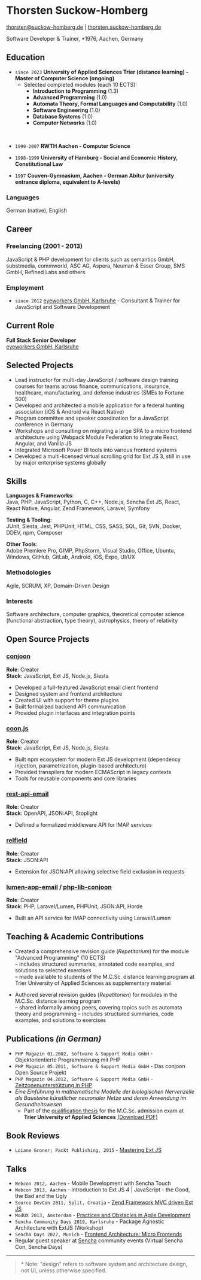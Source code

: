 # Thorsten Suckow-Homberg
[thorsten@suckow-homberg.de](mailto:thorsten@suckow-homberg.de) | [thorsten.suckow-homberg.de](https://thorsten.suckow-homberg.de)

Software Developer & Trainer, *1976, Aachen, Germany

## Education

- `since 2023` __University of Applied Sciences Trier (distance learning) - Master of Computer Science (ongoing)__
  - Selected completed modules (each 10 ECTS):
    - **Introduction to Programming** (1.3)
    - **Advanced Programming** (1.0)
    - **Automata Theory, Formal Languages and Computability** (1.0)
    - **Software Engineering** (1.0)
    - **Database Systems** (1.0)
    - **Computer Networks** (1.0)
<br />

- `1999-2007` __RWTH Aachen - Computer Science__

- `1998-1999` __University of Hamburg - Social and Economic History, Constitutional Law__

- `1997` __Couven-Gymnasium, Aachen - German Abitur (university entrance diploma, equivalent to A-levels)__


### Languages
German (native), English

## Career

### Freelancing (2001 - 2013)
JavaScript & PHP development for clients such as semantics GmbH, substmedia, commworld, ASC AG, Aspera, Neuman & Esser Group, SMS GmbH, Refined Labs and others.

### Employment
- `since 2012` [eyeworkers GmbH, Karlsruhe](https://eyeworkers.de) - Consultant & Trainer for JavaScript and Software Development

## Current Role

**Full Stack Senior Developer**  
[eyeworkers GmbH, Karlsruhe](https://eyeworkers.de)

## Selected Projects

- Lead instructor for multi-day JavaScript / software design training courses for teams across finance, communications, insurance, healthcare, manufacturing, and defense industries (SMEs to Fortune 500)
- Developed and architected a mobile application for a federal hunting association (iOS & Android via React Native)
- Program committee and speaker coordination for a JavaScript conference in Germany
- Workshops and consulting on migrating a large SPA to a micro frontend architecture using Webpack Module Federation to integrate React, Angular, and Vanilla JS
- Integrated Microsoft Power BI tools into various frontend systems
- Developed a multi-licensed virtual scrolling grid for Ext JS 3, still in use by major enterprise systems globally

## Skills

**Languages & Frameworks**:  
Java, PHP, JavaScript, Python, C, C++, Node.js, Sencha Ext JS, React, React Native, Angular, Zend Framework, Laravel, Symfony

**Testing & Tooling**:  
JUnit, Siesta, Jest, PHPUnit, HTML, CSS, SASS, SQL, Git, SVN, Docker, DDEV, npm, Composer

**Other Tools**:  
Adobe Premiere Pro, GIMP, PhpStorm, Visual Studio, Office, Ubuntu, Windows, GitHub, GitLab, Android, iOS, Expo, UI/UX

### Methodologies

Agile, SCRUM, XP, Domain-Driven Design

### Interests

Software architecture, computer graphics, theoretical computer science (functional abstraction, type theory), astrophysics, theory of relativity

## Open Source Projects

### [conjoon](https://conjoon.org)
**Role**: Creator  
**Stack**: JavaScript, Ext JS, Node.js, Siesta
- Developed a full-featured JavaScript email client frontend
- Designed system and frontend architecture
- Created UI with support for theme plugins
- Built formalized backend API communication
- Provided plugin interfaces and integration points

### [coon.js](https://github.com/coon-js)
**Role**: Creator  
**Stack**: JavaScript, Ext JS, Node.js, Siesta
- Built npm ecosystem for modern Ext JS development (dependency injection, parametrization, plugin-based architecture)
- Provided transpilers for modern ECMAScript in legacy contexts
- Tools for reusable components and core libraries

### [rest-api-email](https://github.com/conjoon/rest-api-email)
**Role**: Creator  
**Stack**: OpenAPI, JSON:API, Stoplight
- Defined a formalized middleware API for IMAP services

### [relfield](https://github.com/ThorstenSuckow/relfield)
**Role**: Creator  
**Stack**: JSON:API
- Extension for JSON:API allowing selective field exclusion in requests

### [lumen-app-email](https://github.com/conjoon/lumen-app-email) / [php-lib-conjoon](https://github.com/conjoon/php-lib-conjoon)
**Role**: Creator  
**Stack**: PHP, Laravel/Lumen, PHPUnit, JSON:API, Horde
- Built an API service for IMAP connectivity using Laravel/Lumen

## Teaching & Academic Contributions

- Created a comprehensive revision guide (*Repetitorium*) for the module "Advanced Programming" (10 ECTS)  
  – includes structured summaries, annotated code examples, and solutions to selected exercises  
  – made available to students of the M.C.Sc. distance learning program at Trier University of Applied Sciences as supplementary material

- Authored several revision guides (*Repetitorien*) for modules in the M.C.Sc. distance learning program  
  – shared informally among peers, covering topics such as automata theory and programming 
  – includes structured summaries, code examples, and solutions to exercises 

## Publications *(in German)*

- `PHP Magazin 01.2002, Software & Support Media GmbH` - Objektorientierte Programmierung mit PHP
- `PHP Magazin 05.2011, Software & Support Media GmbH` - Das conjoon Open Source Projekt
- `PHP Magazin 04.2012, Software & Support Media GmbH` - [Zeitzonenunterstützung in PHP](https://entwickler.de/php/mittag-in-san-francisco-abend-in-london)
- *Eine Einführung in mathematische Modelle der biologischen Nervenzelle als Bausteine künstlicher neuronaler Netze und deren Anwendung im Gesundheitswesen*
  - Part of the [qualification thesis](/blog/2023-12-31-zulassungsarbeit-master-of-computer-science) for the M.C.Sc. admission exam at **Trier University of Applied Sciences** [(Download PDF)](/docs/articles/modeling-biological-neurons)

## Book Reviews

- `Loiane Groner; Packt Publishing, 2015` - [Mastering Ext JS](https://www.packtpub.com/product/mastering-ext-js/9781782164005)

## Talks

- `Webcon 2012, Aachen` - Mobile Development with Sencha Touch
- `Webcon 2013, Aachen` - Introduction to Ext JS 4 | JavaScript - the Good, the Bad and the Ugly
- `Source DevCon 2011, Split, Croatia` - [Zend Framework MVC driven Ext JS](https://www.slideshare.net/ThorstenSuckow/zend-framework-mvc-driven-extjs)
- `ModUX 2013, Amsterdam` - [Practices and Obstacles in Agile Development](https://www.slideshare.net/ThorstenSuckow/practices-and-obstacles-in-agile-development)
- `Sencha Community Days 2019, Karlsruhe` - Package Agnostic Architecture with ExtJS (Workshop)
- `Sencha Days 2022, Munich` - [Frontend Architecture: Micro Frontends](https://speakerdeck.com/thorstensuckow/frontend-architecture-micro-frontends)
- Regular guest speaker at [Sencha](https://sencha.com) community events (Virtual Sencha Con, Sencha Days)

---

> \* Note: "design" refers to software system and architecture design, not UI, unless otherwise specified.
